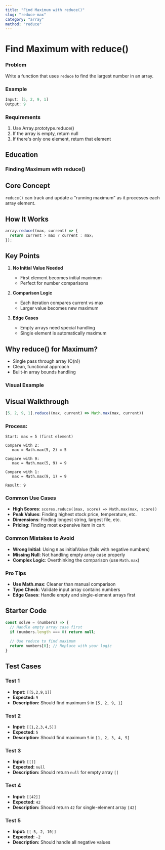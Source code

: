 ```yaml
---
title: "Find Maximum with reduce()"
slug: "reduce-max"
category: "array"
method: "reduce"
---
```


# Find Maximum with reduce()

### Problem
Write a function that uses `reduce` to find the largest number in an array.

### Example
```js
Input: [5, 2, 9, 1]
Output: 9
```

### Requirements
1. Use Array.prototype.reduce()
2. If the array is empty, return null
3. If there's only one element, return that element

## Education

### Finding Maximum with reduce()

## Core Concept
`reduce()` can track and update a "running maximum" as it processes each array element.

## How It Works
```js
array.reduce((max, current) => {
  return current > max ? current : max;
});
```

## Key Points
1. **No Initial Value Needed**
   - First element becomes initial maximum
   - Perfect for number comparisons

2. **Comparison Logic**
   - Each iteration compares current vs max
   - Larger value becomes new maximum

3. **Edge Cases**
   - Empty arrays need special handling
   - Single element is automatically maximum

## Why reduce() for Maximum?
- Single pass through array (O(n))
- Clean, functional approach
- Built-in array bounds handling

### Visual Example

## Visual Walkthrough

```js
[5, 2, 9, 1].reduce((max, current) => Math.max(max, current))
```

### Process:
```text
Start: max = 5 (first element)

Compare with 2:
   max = Math.max(5, 2) = 5

Compare with 9:
   max = Math.max(5, 9) = 9

Compare with 1:
   max = Math.max(9, 1) = 9

Result: 9
```


### Common Use Cases

- **High Scores**: `scores.reduce((max, score) => Math.max(max, score))`
- **Peak Values**: Finding highest stock price, temperature, etc.
- **Dimensions**: Finding longest string, largest file, etc.
- **Pricing**: Finding most expensive item in cart

### Common Mistakes to Avoid

- **Wrong Initial**: Using `0` as initialValue (fails with negative numbers)
- **Missing Null**: Not handling empty array case properly
- **Complex Logic**: Overthinking the comparison (use `Math.max`)


### Pro Tips

- **Use Math.max**: Cleaner than manual comparison
- **Type Check**: Validate input array contains numbers
- **Edge Cases**: Handle empty and single-element arrays first


## Starter Code

```javascript
const solve = (numbers) => {
  // Handle empty array case first
  if (numbers.length === 0) return null;
  
  // Use reduce to find maximum
  return numbers[0]; // Replace with your logic
}
```

## Test Cases

### Test 1

- **Input:** `[[5,2,9,1]]`
- **Expected:** `9`
- **Description:** Should find maximum `9` in `[5, 2, 9, 1]`

### Test 2

- **Input:** `[[1,2,3,4,5]]`
- **Expected:** `5`
- **Description:** Should find maximum `5` in `[1, 2, 3, 4, 5]`

### Test 3

- **Input:** `[[]]`
- **Expected:** `null`
- **Description:** Should return `null` for empty array `[]`

### Test 4

- **Input:** `[[42]]`
- **Expected:** `42`
- **Description:** Should return `42` for single-element array `[42]`

### Test 5

- **Input:** `[[-5,-2,-10]]`
- **Expected:** `-2`
- **Description:** Should handle all negative values
